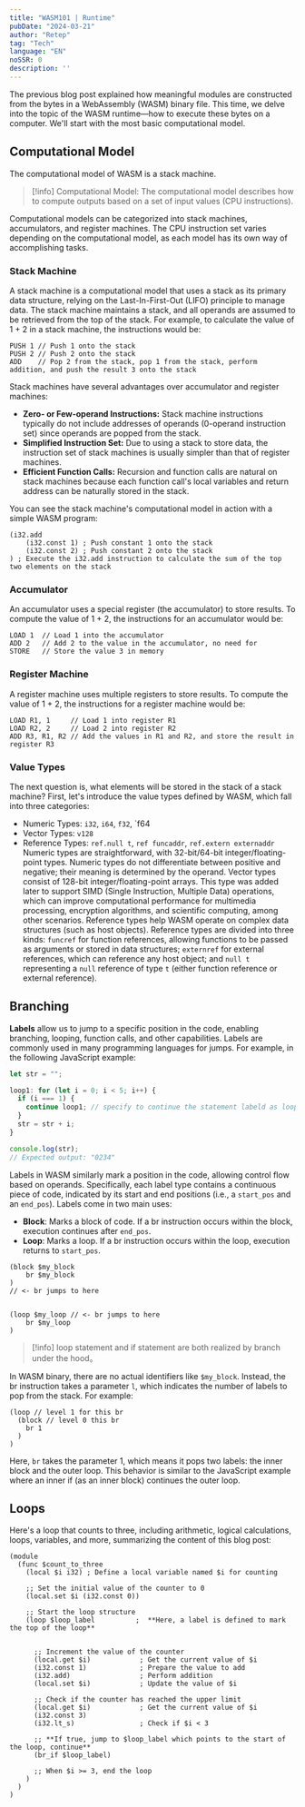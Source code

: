 ```yaml
---
title: "WASM101 | Runtime"
pubDate: "2024-03-21"
author: "Retep"
tag: "Tech"
language: "EN"
noSSR: 0
description: ''
---
```


The previous blog post explained how meaningful modules are constructed from the bytes in a WebAssembly (WASM) binary file. This time, we delve into the topic of the WASM runtime—how to execute these bytes on a computer. We'll start with the most basic computational model.
## Computational Model

The computational model of WASM is a stack machine.

> [!info]
> Computational Model: The computational model describes how to compute outputs based on a set of input values (CPU instructions).

Computational models can be categorized into stack machines, accumulators, and register machines. The CPU instruction set varies depending on the computational model, as each model has its own way of accomplishing tasks.

### Stack Machine
A stack machine is a computational model that uses a stack as its primary data structure, relying on the Last-In-First-Out (LIFO) principle to manage data. The stack machine maintains a stack, and all operands are assumed to be retrieved from the top of the stack. For example, to calculate the value of 1 + 2 in a stack machine, the instructions would be:

```plaintext
PUSH 1 // Push 1 onto the stack
PUSH 2 // Push 2 onto the stack
ADD    // Pop 2 from the stack, pop 1 from the stack, perform addition, and push the result 3 onto the stack
```

Stack machines have several advantages over accumulator and register machines:


- **Zero- or Few-operand Instructions:** Stack machine instructions typically do not include addresses of operands (0-operand instruction set) since operands are popped from the stack.
- **Simplified Instruction Set:** Due to using a stack to store data, the instruction set of stack machines is usually simpler than that of register machines.
- **Efficient Function Calls:** Recursion and function calls are natural on stack machines because each function call's local variables and return address can be naturally stored in the stack.

You can see the stack machine's computational model in action with a simple WASM program:


```plaintext
(i32.add
	(i32.const 1) ; Push constant 1 onto the stack
	(i32.const 2) ; Push constant 2 onto the stack
) ; Execute the i32.add instruction to calculate the sum of the top two elements on the stack
```


<Swiper>
  <ImageWithCaption image="/images/2024-03-09-WASM-branch-cn/add_1.png" caption="Push constant 1 to the stack" />
  <ImageWithCaption image="/images/2024-03-09-WASM-branch-cn/add_2.png" caption="Push constant 2 to the stack" />
  <ImageWithCaption image="/images/2024-03-09-WASM-branch-cn/add_3.png" caption="Execute i32.add to add the two values" />
</Swiper>



### Accumulator
An accumulator uses a special register (the accumulator) to store results. To compute the value of 1 + 2, the instructions for an accumulator would be:

```plaintext
LOAD 1  // Load 1 into the accumulator
ADD 2   // Add 2 to the value in the accumulator, no need for
STORE   // Store the value 3 in memory
```

### Register Machine

A register machine uses multiple registers to store results. To compute the value of 1 + 2, the instructions for a register machine would be:

```plaintext
LOAD R1, 1     // Load 1 into register R1
LOAD R2, 2     // Load 2 into register R2
ADD R3, R1, R2 // Add the values in R1 and R2, and store the result in register R3
```

### Value Types

The next question is, what elements will be stored in the stack of a stack machine? First, let's introduce the value types defined by WASM, which fall into three categories:

- Numeric Types: `i32`, `i64`, `f32`, `f64
- Vector Types: `v128`
- Reference Types: `ref.null t`, `ref funcaddr`, `ref.extern externaddr`
Numeric types are straightforward, with 32-bit/64-bit integer/floating-point types. Numeric types do not differentiate between positive and negative; their meaning is determined by the operand. Vector types consist of 128-bit integer/floating-point arrays. This type was added later to support SIMD (Single Instruction, Multiple Data) operations, which can improve computational performance for multimedia processing, encryption algorithms, and scientific computing, among other scenarios. Reference types help WASM operate on complex data structures (such as host objects). Reference types are divided into three kinds: `funcref` for function references, allowing functions to be passed as arguments or stored in data structures; `externref` for external references, which can reference any host object; and `null t` representing a `null` reference of type `t` (either function reference or external reference).

## Branching
**Labels** allow us to jump to a specific position in the code, enabling branching, looping, function calls, and other capabilities. Labels are commonly used in many programming languages for jumps. For example, in the following JavaScript example:

```js
let str = "";

loop1: for (let i = 0; i < 5; i++) {
  if (i === 1) {
    continue loop1; // specify to continue the statement labeld as loop1
  }
  str = str + i;
}

console.log(str);
// Expected output: "0234"
```

Labels in WASM similarly mark a position in the code, allowing control flow based on operands. Specifically, each label type contains a continuous piece of code, indicated by its start and end positions (i.e., a `start_pos` and an `end_pos`). Labels come in two main uses:

- **Block**: Marks a block of code. If a br instruction occurs within the block, execution continues after `end_pos`.
- **Loop**: Marks a loop. If a br instruction occurs within the loop, execution returns to `start_pos`.

```plaintext
(block $my_block
	br $my_block
)
// <- br jumps to here


(loop $my_loop // <- br jumps to here
	br $my_loop
)

```

> [!info]
> loop statement and if statement are both realized by branch under the hood。

In WASM binary, there are no actual identifiers like `$my_block`. Instead, the br instruction takes a parameter `l`, which indicates the number of labels to pop from the stack. For example:

```plaintext
(loop // level 1 for this br
  (block // level 0 this br
    br 1
  )
)
```

Here, `br` takes the parameter 1, which means it pops two labels: the inner block and the outer loop. This behavior is similar to the JavaScript example where an inner if (as an inner block) continues the outer loop.


<Swiper>
  <ImageWithCaption image="/images/2024-03-09-WASM-branch-cn/loop_1.png" caption="Declare a block with type loop and push a label into the stack. The label has arity = 0 indicating it has no return value, range = (1,5) indicating the start position is 1 and end position is 5, continuation = 1 which means when branch to this label, jump to position 1 (to realize a loop)."/>
  <ImageWithCaption image="/images/2024-03-09-WASM-branch-cn/loop_2.png" caption="Declare a block with type block and push a label into the stack. The label has arity = 0 indicating it has no return value, range = (2,4) indicating the start position is 2 and end position is 4, continuation = 5 which means when branch to this label, jump to position 5 (to exit the block)."/>  
  <ImageWithCaption image="/images/2024-03-09-WASM-branch-cn/loop_3.png" caption="branch instruction: it has a parameter of 1, which means we need to pop a label and branch to 'continuation' of next label. Because the first label we popped has arity 0, we don't need to do anything. If arity > 0, it means there are n values with this label, so we need to pop those n values as well. " />  
  <ImageWithCaption image="/images/2024-03-09-WASM-branch-cn/loop_4.png" caption="The next label's continuation indicates the position to jump to."/> 
</Swiper>


## Loops

Here's a loop that counts to three, including arithmetic, logical calculations, loops, variables, and more, summarizing the content of this blog post:

```plaintext
(module
  (func $count_to_three
    (local $i i32) ; Define a local variable named $i for counting

    ;; Set the initial value of the counter to 0
    (local.set $i (i32.const 0))

    ;; Start the loop structure
    (loop $loop_label          ;  **Here, a label is defined to mark the top of the loop**


      ;; Increment the value of the counter
      (local.get $i)            ; Get the current value of $i
      (i32.const 1)             ; Prepare the value to add
      (i32.add)                 ; Perform addition
      (local.set $i)            ; Update the value of $i  

      ;; Check if the counter has reached the upper limit
      (local.get $i)            ; Get the current value of $i
      (i32.const 3)
      (i32.lt_s)                ; Check if $i < 3

      ;; **If true, jump to $loop_label which points to the start of the loop, continue**
      (br_if $loop_label)

      ;; When $i >= 3, end the loop
    )
  )
)
```
<swiper-container>
  <image-with-caption src="/images/2024-03-09-WASM-branch-cn/count3_1.png" caption="Declare a block with type loop and push a label into the stack. The label has arity = 0 indicating it has no return value, range = (1,10) indicating the start position is 1 and end position is 10, continuation = 1 which means when branch to this label, jump to position 1 (to realize a loop)." width="100%"></image-with-caption>  
  <image-with-caption src="/images/2024-03-09-WASM-branch-cn/count3_2.png" caption="Read $i from local variables." width="100%"></image-with-caption>  
  <image-with-caption src="/images/2024-03-09-WASM-branch-cn/count3_3.png" caption="Push 1" width="100%"></image-with-caption>  
  <image-with-caption src="/images/2024-03-09-WASM-branch-cn/count3_4.png" caption="Execute $i+1 and push to stack." width="100%"></image-with-caption>
  <image-with-caption src="/images/2024-03-09-WASM-branch-cn/count3_5.png" caption="$i=$i+1" width="100%"></image-with-caption>  
  <image-with-caption src="/images/2024-03-09-WASM-branch-cn/count3_6.png" caption="Read $i from local variables" width="100%"></image-with-caption>
  <image-with-caption src="/images/2024-03-09-WASM-branch-cn/count3_7.png" caption="Push 3" width="100%"></image-with-caption>  
  <image-with-caption src="/images/2024-03-09-WASM-branch-cn/count3_8.png" caption="Pop the two elements from the stack and compare. Note: the first popped is the second operand. So we are comparing 1?<3" width="100%"></image-with-caption>
  <image-with-caption src="/images/2024-03-09-WASM-branch-cn/count3_9.png" caption="Result is true, so we branch" width="100%"></image-with-caption>  
  <image-with-caption src="/images/2024-03-09-WASM-branch-cn/count3_10.png" caption="Branch to the label's continuation and restart the loop" width="100%"></image-with-caption>
  <image-with-caption src="/images/2024-03-09-WASM-branch-cn/wait.jpg" caption="a few moments later" width="100%"></image-with-caption>  
  <image-with-caption src="/images/2024-03-09-WASM-branch-cn/count3_11.png" caption="After three iterations, $i = 3, so the result is false." width="100%"></image-with-caption>
  <image-with-caption src="/images/2024-03-09-WASM-branch-cn/count3_12.png" caption="branch does not execute" width="100%"></image-with-caption>  
  <image-with-caption src="/images/2024-03-09-WASM-branch-cn/count3_13.png" caption="Exit the loop" width="100%"></image-with-caption>                 
</swiper-container>